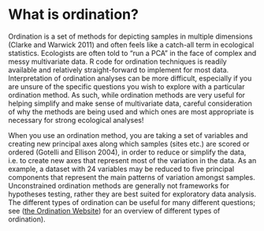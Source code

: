 # What is ordination?

Ordination is a set of methods for depicting samples in multiple
dimensions (Clarke and Warwick 2011) and often feels like a catch-all
term in ecological statistics. Ecologists are often told to "run a PCA"
in the face of complex and messy multivariate data. R code for
ordination techniques is readily available and relatively
straight-forward to implement for most data. Interpretation of
ordination analyses can be more difficult, especially if you are unsure
of the specific questions you wish to explore with a particular
ordination method. As such, while ordination methods are very useful for
helping simplify and make sense of multivariate data, careful
consideration of why the methods are being used and which ones are most
appropriate is necessary for strong ecological analyses!

When you use an ordination method, you are taking a set of variables and
creating new principal axes along which samples (sites etc.) are scored
or ordered (Gotelli and Ellison 2004), in order to reduce or simplify
the data, i.e. to create new axes that represent most of the variation
in the data. As an example, a dataset with 24 variables may be reduced
to five principal components that represent the main patterns of
variation amongst samples. Unconstrained ordination methods are
generally not frameworks for hypotheses testing, rather they are best
suited for exploratory data analysis. The different types of ordination
can be useful for many different questions; see ([the Ordination
Website](http://ordination.okstate.edu/)) for an overview of different
types of ordination).
